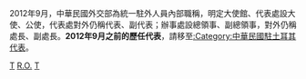 2012年9月，中華民國外交部為統一駐外人員內部職稱，明定大使館、代表處設大使、公使，代表處對外仍稱代表、副代表；辦事處設總領事、副總領事，對外仍稱處長、副處長。'''2012年9月之前的歷任代表'''，請移至[[:Category:中華民國駐土耳其代表|:Category:中華民國駐土耳其代表]]。

[[Category:中華民國駐亞洲大使|T]]
[[Category:駐土耳其大使|R.O.]]
[[Category:中華民國駐歐洲大使|T]]